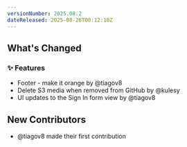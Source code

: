 ```yaml
---
versionNumber: 2025.08.2
dateReleased: 2025-08-26T00:12:10Z
---
```




## What's Changed
### ✨ Features
* Footer - make it orange by @tiagov8
* Delete S3 media when removed from GitHub by @kulesy
* UI updates to the Sign In form view by @tiagov8

## New Contributors
* @tiagov8 made their first contribution



